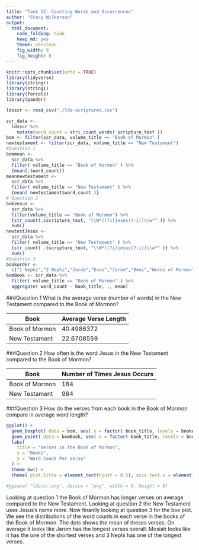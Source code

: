 ```yaml
---
title: "Task 12: Counting Words and Occurrences"
author: "Stacy Wilkerson"
output: 
  html_document:
    code_folding: hide
    keep_md: yes
    theme: cerulean
    fig_width: 9
    fig_height: 8
---
```


```r
knitr::opts_chunk$set(echo = TRUE)
library(tidyverse)
library(stringr)
library(stringi)
library(forcats)
library(pander)
```

```r
ldsscr <- read_csv("./lds-scriptures.csv")
```

```r
scr_data <-
  ldsscr %>%
    mutate(word_count = stri_count_words( scripture_text ))
bom <- filter(scr_data, volume_title == "Book of Mormon" )
newtestament <- filter(scr_data, volume_title == "New Testament")
#Question 1
bommean <-
  scr_data %>%
  filter( volume_title == "Book of Mormon" ) %>%
  {mean(.$word_count)}
meannewtestament <-
  scr_data %>%
  filter( volume_title == "New Testament" ) %>%
  {mean( newtestament$word_count )}
# Question 2
bomJesus <-
  scr_data %>%
  filter(volume_title == "Book of Mormon") %>%
  {str_count(.$scripture_text, "\\W*((?i)jesus(?-i))\\w*" )} %>%
  sum()
newtestJesus <-
  scr_data %>%
  filter( volume_title == "New Testament" ) %>%
  {str_count( .$scripture_text, "\\W*((?i)jesus(?-i))\\w*" )} %>%
  sum()
#Question 3
bookorder <-
  c("1 Nephi","2 Nephi","Jacob","Enos","Jarom","Omni","Words of Mormon","Mosiah","Alma","Helaman","3 Nephi","4 Nephi","Mormon","Ether","Moroni")
bomBook <- scr_data %>%
  filter( volume_title == "Book of Mormon" ) %>%
  aggregate( word_count ~ book_title, ., mean)
```

###Question 1
What is the average verse (number of words) in the New Testament compared to the Book of Mormon?

| Book | Average Verse Length | 
|------|----------------------|
| Book of Mormon| 40.4986372| 
| New Testament | 22.6708559| 

###Question 2
How often is the word Jesus in the New Testament compared to the Book of Mormon?

| Book | Number of Times Jesus Occurs | 
|------|----------------------|
| Book of Mormon| 184| 
| New Testament | 984| 

###Question 3
How do the verses from each book in the Book of Mormon compare in average word length?

```r
ggplot() +
  geom_boxplot( data = bom, aes( x = factor( book_title, levels = bookorder ), y = word_count ), color = "blue" ) +
  geom_point( data = bomBook, aes( x = factor( book_title, levels = bookorder ), y = word_count ), color = "red" ) +
  labs(
    title = "Verses in the Book of Mormon",
    x = "Books",
    y = "Word Count Per Verse"
  ) +
  theme_bw() +
  theme( plot.title = element_text(hjust = 0.5), axis.text.x = element_text(angle = 45, hjust = 1) )

#ggsave( "ldsscr.png", device = "png", width = 9, height = 6)
```

Looking at question 1 the Book of Mormon has longer verses on average compared to the New Testament. Looking at question 2 the New Testament uses Jesus's name more. Now finanlly looking at question 3 for the box plot. We see the distributions of the word counts in each verse in the books of the Book of Mormon. The dots shows the mean of theses verses. On average it looks like Jarom has the longest verses overall. Mosiah looks like it has the one of the shortest verses and 3 Nephi has one of the longest verses.     


